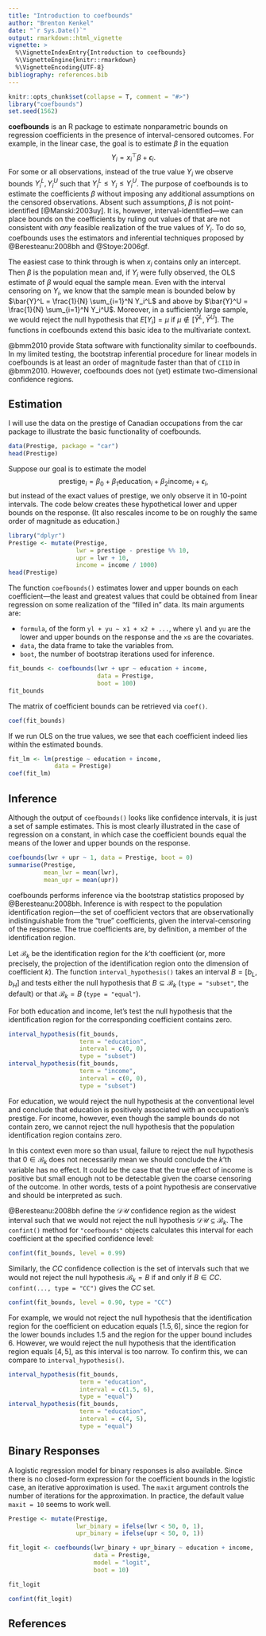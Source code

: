 ```yaml
---
title: "Introduction to coefbounds"
author: "Brenton Kenkel"
date: "`r Sys.Date()`"
output: rmarkdown::html_vignette
vignette: >
  %\VignetteIndexEntry{Introduction to coefbounds}
  %\VignetteEngine{knitr::rmarkdown}
  %\VignetteEncoding{UTF-8}
bibliography: references.bib
---
```



```r
knitr::opts_chunk$set(collapse = T, comment = "#>")
library("coefbounds")
set.seed(1562)
```


**coefbounds** is an R package to estimate nonparametric bounds on regression coefficients in the presence of interval-censored outcomes.  For example, in the linear case, the goal is to estimate $\beta$ in the equation
$$
Y_i = x_i^\top \beta + \epsilon_i.
$$
For some or all observations, instead of the true value $Y_i$ we observe bounds $Y_i^L, Y_i^U$ such that $Y_i^L \leq Y_i \leq Y_i^U$.  The purpose of coefbounds is to estimate the coefficients $\beta$ without imposing any additional assumptions on the censored observations.  Absent such assumptions, $\beta$ is not point-identified [@Manski:2003uy].  It is, however, interval-identified---we can place bounds on the coefficients by ruling out values of that are not consistent with *any* feasible realization of the true values of $Y_i$.  To do so, coefbounds uses the estimators and inferential techniques proposed by @Beresteanu:2008bh and @Stoye:2006gf.

The easiest case to think through is when $x_i$ contains only an intercept.  Then $\beta$ is the population mean and, if $Y_i$ were fully observed, the OLS estimate of $\beta$ would equal the sample mean.  Even with the interval censoring on $Y_i$, we know that the sample mean is bounded below by $\bar{Y}^L = \frac{1}{N} \sum_{i=1}^N Y_i^L$ and above by $\bar{Y}^U = \frac{1}{N} \sum_{i=1}^N Y_i^U$.  Moreover, in a sufficiently large sample, we would reject the null hypothesis that $E[Y_i] = \mu$ if $\mu \notin [\bar{Y}^L, \bar{Y}^U]$.  The functions in coefbounds extend this basic idea to the multivariate context.

@bmm2010 provide Stata software with functionality similar to coefbounds.  In my limited testing, the bootstrap inferential procedure for linear models in coefbounds is at least an order of magnitude faster than that of `CI1D` in @bmm2010.  However, coefbounds does not (yet) estimate two-dimensional confidence regions.


## Estimation

I will use the data on the prestige of Canadian occupations from the car package to illustrate the basic functionality of coefbounds.

```r
data(Prestige, package = "car")
head(Prestige)
```

Suppose our goal is to estimate the model
$$
\text{prestige}_i = \beta_0 + \beta_1 \text{education}_i + \beta_2 \text{income}_i + \epsilon_i,
$$
but instead of the exact values of prestige, we only observe it in 10-point intervals.  The code below creates these hypothetical lower and upper bounds on the response.  (It also rescales income to be on roughly the same order of magnitude as education.)

```r
library("dplyr")
Prestige <- mutate(Prestige,
                   lwr = prestige - prestige %% 10,
                   upr = lwr + 10,
                   income = income / 1000)
head(Prestige)
```

The function `coefbounds()` estimates lower and upper bounds on each coefficient---the least and greatest values that could be obtained from linear regression on some realization of the "filled in" data.  Its main arguments are:

* `formula`, of the form `yl + yu ~ x1 + x2 + ...`, where `yl` and `yu` are the lower and upper bounds on the response and the `x`s are the covariates.
* `data`, the data frame to take the variables from.
* `boot`, the number of bootstrap iterations used for inference.

```r
fit_bounds <- coefbounds(lwr + upr ~ education + income,
                         data = Prestige,
                         boot = 100)
fit_bounds
```

The matrix of coefficient bounds can be retrieved via `coef()`.

```r
coef(fit_bounds)
```

If we run OLS on the true values, we see that each coefficient indeed lies within the estimated bounds.

```r
fit_lm <- lm(prestige ~ education + income,
             data = Prestige)
coef(fit_lm)
```


## Inference

Although the output of `coefbounds()` looks like confidence intervals, it is just a set of sample estimates.  This is most clearly illustrated in the case of regression on a constant, in which case the coefficient bounds equal the means of the lower and upper bounds on the response.

```r
coefbounds(lwr + upr ~ 1, data = Prestige, boot = 0)
summarise(Prestige,
          mean_lwr = mean(lwr),
          mean_upr = mean(upr))
```

coefbounds performs inference via the bootstrap statistics proposed by @Beresteanu:2008bh.  Inference is with respect to the population identification region---the set of coefficient vectors that are observationally indistinguishable from the "true" coefficients, given the interval-censoring of the response.  The true coefficients are, by definition, a member of the identification region.

Let $\mathcal{B}_k$ be the identification region for the $k$'th coefficient (or, more precisely, the projection of the identification region onto the dimension of coefficient $k$).  The function `interval_hypothesis()` takes an interval $B = [b_L, b_H]$ and tests either the null hypothesis that $B \subseteq \mathcal{B}_k$ (`type = "subset"`, the default) or that $\mathcal{B}_k = B$ (`type = "equal"`).

For both education and income, let's test the null hypothesis that the identification region for the corresponding coefficient contains zero.

```r
interval_hypothesis(fit_bounds,
                    term = "education",
                    interval = c(0, 0),
                    type = "subset")
interval_hypothesis(fit_bounds,
                    term = "income",
                    interval = c(0, 0),
                    type = "subset")
```

For education, we would reject the null hypothesis at the conventional level and conclude that education is positively associated with an occupation's prestige.  For income, however, even though the sample bounds do not contain zero, we cannot reject the null hypothesis that the population identification region contains zero.

In this context even more so than usual, failure to reject the null hypothesis that $0 \in \mathcal{B}_k$ does not necessarily mean we should conclude the $k$'th variable has no effect.  It could be the case that the true effect of income is positive but small enough not to be detectable given the coarse censoring of the outcome.  In other words, tests of a point hypothesis are conservative and should be interpreted as such.

@Beresteanu:2008bh define the $\mathcal{DU}$ confidence region as the widest interval such that we would not reject the null hypothesis $\mathcal{DU} \subseteq \mathcal{B}_k$.  The `confint()` method for `"coefbounds"` objects calculates this interval for each coefficient at the specified confidence level:

```r
confint(fit_bounds, level = 0.99)
```

Similarly, the $CC$ confidence collection is the set of intervals such that we would not reject the null hypothesis $\mathcal{B}_k = B$ if and only if $B \in CC$.  `confint(..., type = "CC")` gives the $CC$ set.

```r
confint(fit_bounds, level = 0.90, type = "CC")
```

For example, we would not reject the null hypothesis that the identification region for the coefficient on education equals $[1.5, 6]$, since the region for the lower bounds includes 1.5 and the region for the upper bound includes 6.  However, we would reject the null hypothesis that the identification region equals $[4, 5]$, as this interval is too narrow.  To confirm this, we can compare to `interval_hypothesis()`.

```r
interval_hypothesis(fit_bounds,
                    term = "education",
                    interval = c(1.5, 6),
                    type = "equal")
interval_hypothesis(fit_bounds,
                    term = "education",
                    interval = c(4, 5),
                    type = "equal")
```


## Binary Responses

A logistic regression model for binary responses is also available.  Since there is no closed-form expression for the coefficient bounds in the logistic case, an iterative approximation is used.  The `maxit` argument controls the number of iterations for the approximation.  In practice, the default value `maxit = 10` seems to work well.

```r
Prestige <- mutate(Prestige,
                   lwr_binary = ifelse(lwr < 50, 0, 1),
                   upr_binary = ifelse(upr < 50, 0, 1))

fit_logit <- coefbounds(lwr_binary + upr_binary ~ education + income,
                        data = Prestige,
                        model = "logit",
                        boot = 10)

fit_logit

confint(fit_logit)
```


## References
